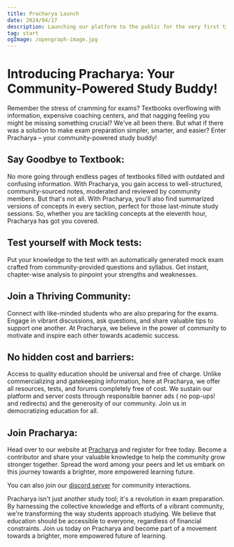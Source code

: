 ```yaml
---
title: Pracharya Launch
date: 2024/04/17
description: Launching our platform to the public for the very first time.
tag: start
ogImage: /opengraph-image.jpg
---
```


# Introducing Pracharya: Your Community-Powered Study Buddy!
Remember the stress of cramming for exams? Textbooks overflowing with information, expensive coaching centers, and that nagging feeling you might be missing something crucial? We've all been there. But what if there was a solution to make exam preparation simpler, smarter, and easier? Enter Pracharya – your community-powered study buddy!

## Say Goodbye to Textbook:
No more going through endless pages of textbooks filled with outdated and confusing information. With Pracharya, you gain access to well-structured, community-sourced notes, moderated and reviewed by community members.
But that's not all. With Pracharya, you'll also find summarized versions of concepts in every section, perfect for those last-minute study sessions. So, whether you are tackling concepts at the eleventh hour, Pracharya has got you covered.

## Test yourself with Mock tests:
Put your knowledge to the test with an automatically generated mock exam crafted from community-provided questions and syllabus. Get instant, chapter-wise analysis to pinpoint your strengths and weaknesses.

## Join a Thriving Community:
Connect with like-minded students who are also preparing for the exams. Engage in vibrant discussions, ask questions, and share valuable tips to support one another. At Pracharya, we believe in the power of community to motivate and inspire each other towards academic success.

## No hidden cost and barriers:
Access to quality education should be universal and free of charge. Unlike commercializing and gatekeeping information, here at Pracharya, we offer all resources, tests, and forums completely free of cost. We sustain our platform and server costs through responsible banner ads ( no pop-ups! and redirects) and the generosity of our community. Join us in democratizing education for all.

## Join Pracharya:
Head over to our website at [Pracharya](/) and register for free today. Become a contributor and share your valuable knowledge to help the community grow stronger together. Spread the word among your peers and let us embark on this journey towards a brighter, more empowered learning future.

You can also join our [discord server](/discord) for community interactions.

Pracharya isn't just another study tool; it's a revolution in exam preparation. By harnessing the collective knowledge and efforts of a vibrant community, we're transforming the way students approach studying. We believe that education should be accessible to everyone, regardless of financial constraints.
Join us today on Pracharya and become part of a movement towards a brighter, more empowered future of learning.


